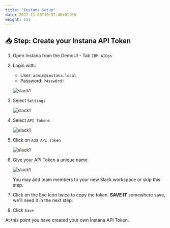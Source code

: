 ```yaml
---
title: "Instana Setup"
date: 2022-11-03T10:57:46+01:00
weight: 151
---
```






## 📥 Step: Create your Instana API Token



1. Open Instana from the DemoUI - Tab `IBM AIOps`

1. Login with:
    - User: `admin@instana.local`
    - Password: `P4ssw0rd!`

    ![slack1](./../images/instana/instana_01.png)

2. Select `Settings`

    ![slack1](./../images/instana/instana_02.png)

2. Select `API Tokens`

    ![slack1](./../images/instana/instana_03.png)

2. Click on `Add API Token`

    ![slack1](./../images/instana/instana_04.png)

6. Give your API Token a unique name 

    ![slack1](./../images/instana/instana_05.png)

    You may add team members to your new Slack workspace or skip this step.

6. Click on the Eye Icon twice to copy the token. **SAVE IT** somewhere save, we'll need it in the next step.

6. Click `Save`


At this point you have created your own Ìnstana API Token.

